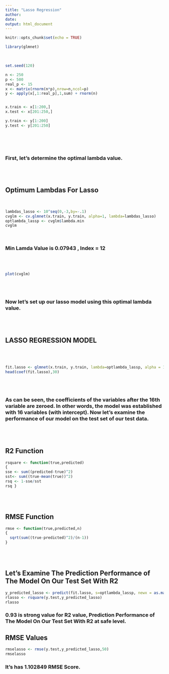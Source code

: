 ```yaml
---
title: "Lasso Regression"
author: 
date: 
output: html_document
---
```


```r
knitr::opts_chunk$set(echo = TRUE)
```

```r
library(glmnet)
```
<br>

```r
set.seed(120)

n <- 250
p <- 500
real_p <- 15
x <- matrix(rnorm(n*p),nrow=n,ncol=p)
y <- apply(x[,1:real_p],1,sum) + rnorm(n)


x.train <- x[1:200,]
x.test <- x[201:250,]

y.train <- y[1:200]
y.test <- y[201:250]



```
<br>
<br>

### First, let's determine the optimal lambda value.
<br>
<br>

## Optimum Lambdas For Lasso

<br>



```r
lambdas_lasso <- 10^seq(0,-3,by=-.1)
cvglm <- cv.glmnet(x.train, y.train, alpha=1, lambda=lambdas_lasso)
optlambda_lassp <- cvglm$lambda.min
cvglm
```
 <br>
 
### Min Lamda Value is 0.07943 , Index = 12

<br>
<br>

```r

plot(cvglm)

```

<br>
<br>

### Now let's set up our lasso model using this optimal lambda value.

<br>
<br>

## LASSO REGRESSION MODEL

<br>
<br>

```r

fit.lasso <- glmnet(x.train, y.train, lambda=optlambda_lassp, alpha = 1 )
head(coef(fit.lasso),30)
```

<br>
<br>

### As can be seen, the coefficients of the variables after the 16th variable are zeroed. In other words, the model was established with 16 variables (with intercept). Now let's examine the performance of our model on the test set of our test data.

<br>
<br>

## R2 Function

```r
rsquare <- function(true,predicted)
{
sse <- sum((predicted-true)^2)
sst<- sum((true-mean(true))^2)
rsq <- 1-sse/sst
rsq }

```

<br>
<br>


## RMSE Function

```r
rmse <- function(true,predicted,n)
{
  sqrt(sum((true-predicted)^2)/(n-1))
}
```

<br>
<br>



## Let's Examine The Prediction Performance of The Model On Our Test Set With R2


```r

y_predicted_lasso <- predict(fit.lasso, s=optlambda_lassp, newx = as.matrix(x.test))
rlasso <- rsquare(y.test,y_predicted_lasso)
rlasso

```
### 0.93 is strong value for R2 value, Prediction Performance of The Model On Our Test Set With R2 at safe level.

## RMSE Values

```r

rmselasso <- rmse(y.test,y_predicted_lasso,50)
rmselasso 
```

### It's has 1.102849 RMSE Score.